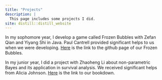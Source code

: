 ```yaml
---
title: "Projects"
description: |
  This page includes some projects I did.
site: distill::distill_website
---
```


In my sophomore year, I develop a game called Frozen Bubbles with Zefan Qian and Yiyang Shi in Java. Paul Cantrell provided significant helps to us when we were developing. [Here](https://github.com/mac-comp127-f20-m1/Frozen-Bubble-Yeheng-Zefan-Yiyang) is the link to the github page of our Frozen Bubbles.


In my junior year, I did a project with Zhaoheng Li about non-parametric Bayes and its application in survival analysis. We received significant helps from Alicia Johnson. [Here](zhli12.github.io/dirichletmixturesurvival/) is the link to our bookdown.



